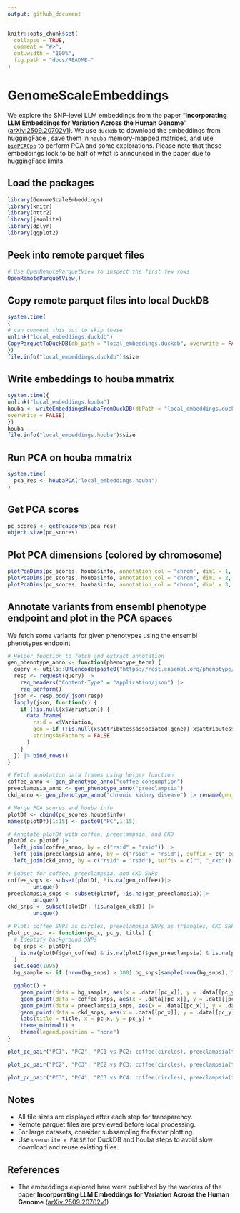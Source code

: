 ```yaml
---
output: github_document
---
```


```r
knitr::opts_chunk$set(
  collapse = TRUE,
  comment = "#>",
  out.width = "100%",
  fig.path = "docs/README-"
)
```

# GenomeScaleEmbeddings

We explore the SNP-level LLM embeddings from the paper "**Incorporating LLM Embeddings for Variation Across the Human Genome**" ([arXiv:2509.20702v1](https://arxiv.org/html/2509.20702v1)).
We use `duckdb` to download the embeddings from huggingFace , save them in [`houba`](https://github.com/HervePerdry/houba) memory-mapped matrices, and use [`bigPCACpp`](https://github.com/fbertran/bigPCAcpp/) to perform PCA and some explorations. Please note that these embeddings look to be half of what is announced in the paper due to huggingFace limits.

## Load the packages

```r
library(GenomeScaleEmbeddings)
library(knitr)
library(httr2)
library(jsonlite)
library(dplyr)
library(ggplot2)
```

##  Peek into remote parquet files

```r
# Use OpenRemoteParquetView to inspect the first few rows
OpenRemoteParquetView()
```

##  Copy remote parquet files into local DuckDB

```r
system.time(
{
# can comment this out to skip these
unlink("local_embeddings.duckdb")
CopyParquetToDuckDB(db_path = "local_embeddings.duckdb", overwrite = FALSE)
})
file.info("local_embeddings.duckdb")$size
```

##  Write embeddings to houba mmatrix

```r
system.time({
unlink("local_embeddings.houba")
houba <- writeEmbeddingsHoubaFromDuckDB(dbPath = "local_embeddings.duckdb", 
overwrite = FALSE)
})
houba
file.info("local_embeddings.houba")$size
```

##  Run PCA on houba mmatrix

```r
system.time(
  pca_res <- houbaPCA("local_embeddings.houba")
)
```

##  Get PCA scores

```r
pc_scores <- getPcaScores(pca_res)
object.size(pc_scores)
```

\newpage

##  Plot PCA dimensions (colored by chromosome)

```r
plotPcaDims(pc_scores, houba$info, annotation_col = "chrom", dim1 = 1, dim2 = 2)
plotPcaDims(pc_scores, houba$info, annotation_col = "chrom", dim1 = 2, dim2 = 3)
plotPcaDims(pc_scores, houba$info, annotation_col = "chrom", dim1 = 3, dim2 = 4)
```

##  Annotate variants  from ensembl phenotype endpoint and plot in the PCA spaces

We fetch some variants for given phenotypes using the ensembl phenotypes endpoint

```r
# Helper function to fetch and extract annotation
gen_phenotype_anno <- function(phenotype_term) {
  query <- utils::URLencode(paste0("https://rest.ensembl.org/phenotype/term/homo_sapiens/", phenotype_term))
  resp <- request(query) |>
    req_headers("Content-Type" = "application/json") |>
    req_perform()
  json <- resp_body_json(resp)
  lapply(json, function(x) {
    if (!is.null(x$Variation)) {
      data.frame(
        rsid = x$Variation,
        gen = if (!is.null(x$attributes$associated_gene)) x$attributes$associated_gene else NA,
        stringsAsFactors = FALSE
      )
    }
  }) |> bind_rows()
}

# Fetch annotation data frames using helper function
coffee_anno <- gen_phenotype_anno("coffee consumption")
preeclampsia_anno <- gen_phenotype_anno("preeclampsia")
ckd_anno <- gen_phenotype_anno("chronic kidney disease") |> rename(gen_ckd = gen)

# Merge PCA scores and houba info
plotDf <- cbind(pc_scores,houba$info)
names(plotDf)[1:15] <- paste0("PC",1:15)

# Annotate plotDf with coffee, preeclampsia, and CKD
plotDf <- plotDf |>
  left_join(coffee_anno, by = c("rsid" = "rsid")) |>
  left_join(preeclampsia_anno, by = c("rsid" = "rsid"), suffix = c("_coffee", "_preeclampsia")) |>
  left_join(ckd_anno, by = c("rsid" = "rsid"), suffix = c("", "_ckd"))

# Subset for coffee, preeclampsia, and CKD SNPs
coffee_snps <- subset(plotDf, !is.na(gen_coffee))|>
        unique()
preeclampsia_snps <- subset(plotDf, !is.na(gen_preeclampsia))|>
        unique()
ckd_snps <- subset(plotDf, !is.na(gen_ckd)) |>
        unique()

# Plot: coffee SNPs as circles, preeclampsia SNPs as triangles, CKD SNPs as squares
plot_pc_pair <- function(pc_x, pc_y, title) {
  # Identify background SNPs
  bg_snps <- plotDf[
    is.na(plotDf$gen_coffee) & is.na(plotDf$gen_preeclampsia) & is.na(plotDf$gen_ckd),
  ]
  set.seed(1995)
  bg_sample <- if (nrow(bg_snps) > 300) bg_snps[sample(nrow(bg_snps), 300), ] else bg_snps

  ggplot() +
    geom_point(data = bg_sample, aes(x = .data[[pc_x]], y = .data[[pc_y]]), color = "grey60", shape = 1, size = 1.5, alpha = 0.5) +
    geom_point(data = coffee_snps, aes(x = .data[[pc_x]], y = .data[[pc_y]]), color = "darkorange", shape = 16, size = 2, alpha = 0.7) +
    geom_point(data = preeclampsia_snps, aes(x = .data[[pc_x]], y = .data[[pc_y]]), color = "royalblue", shape = 17, size = 2, alpha = 0.7) +
    geom_point(data = ckd_snps, aes(x = .data[[pc_x]], y = .data[[pc_y]]), color = "forestgreen", shape = 15, size = 2, alpha = 0.7) +
    labs(title = title, x = pc_x, y = pc_y) +
    theme_minimal() +
    theme(legend.position = "none")
}
```
\newpage
```r
plot_pc_pair("PC1", "PC2", "PC1 vs PC2: coffee(circles), preeclampsia(triangles), CKD(squares) ")
```
\newpage
```r
plot_pc_pair("PC2", "PC3", "PC2 vs PC3: coffee(circles), preeclampsia(triangles), CKD(squares)")
```
\newpage
```r
plot_pc_pair("PC3", "PC4", "PC3 vs PC4: coffee(circles), preeclampsia(triangles), CKD(squares)")
```
\newpage

## Notes

- All file sizes are displayed after each step for transparency.
- Remote parquet files are previewed before local processing.
- For large datasets, consider subsampling for faster plotting.
- Use `overwrite = FALSE` for DuckDB and houba steps to avoid slow download and reuse existing files.

## References

- The embeddings explored  here were published by the workers of the paper **Incorporating LLM Embeddings for Variation Across the Human Genome** ([arXiv:2509.20702v1](https://arxiv.org/html/2509.20702v1))
